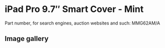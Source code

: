 
# iPad Pro 9.7″ Smart Cover - Mint

Part number, for search engines, auction websites and such: MMG62AM/A

## Image gallery

<div style={{ width: "768px" }}>
  <GalleryComponent
    images={[
      {
        original: "/everysource/MMG62.webp",
        thumbnail: "/everypreview/MMG62.webp",
      },
      {
        original: "/everysource/MMG62_AV1_GOLD.webp",
        thumbnail: "/everypreview/MMG62_AV1_GOLD.webp",
      },
      {
        original: "/everysource/MMG62_AV1_ROSEGOLD.webp",
        thumbnail: "/everypreview/MMG62_AV1_ROSEGOLD.webp",
      },
      {
        original: "/everysource/MMG62_AV1_SILVER.webp",
        thumbnail: "/everypreview/MMG62_AV1_SILVER.webp",
      },
      {
        original: "/everysource/MMG62_AV1_SPACE_GRAY.webp",
        thumbnail: "/everypreview/MMG62_AV1_SPACE_GRAY.webp",
      },
      {
        original: "/everysource/MMG62_AV2.webp",
        thumbnail: "/everypreview/MMG62_AV2.webp",
      },
      {
        original: "/everysource/MMG62_AV3.webp",
        thumbnail: "/everypreview/MMG62_AV3.webp",
      }
    ]}
  />
</div>